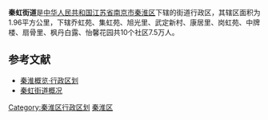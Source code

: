 {{中国乡级行政区
|景观照片文件名 = 南京明通家园看应天大街高架桥 - panoramio.jpg
|景观照片描述 = 2011年
|汉语拼音 = 
|其他语言 = 
|其他语言名称 = 
|旧称 = 
|地名出处 = 
|位置图文件名 = 
|位置图描述 = 
|自定义图片= 
|建置时间 = 
|政府驻地 = 
|毗邻 = 
|总面积 = 
|总人口 = 
|总人口年份 = 
|户籍人口 = 
|户籍人口年份 = 
|常住人口 = 
|常住人口年份 = 
|人口密度 = 
|GDP = 
|GDP年份 = 
|邮政编码 = 
|电话区号 = 25
|官方网站 = 
|网站名称 = 
|32/01/04/001/000}}
'''秦虹街道'''是[[中华人民共和国|中华人民共和国]][[江苏省|江苏省]][[南京市|南京市]][[秦淮区|秦淮区]]下辖的街道行政区，其辖区面积为1.96平方公里，下辖乔虹苑、集虹苑、旭光里、武定新村、康居里、岗虹苑、中牌楼、扇骨里、枫丹白露、怡馨花园共10个社区7.5万人。

==参考文献==
*[https://web.archive.org/web/20120104222404/http://www.njqh.gov.cn/www/njqh/qhgl2.htm 秦淮概览·行政区划]
*[http://www.nanjingnxcs.cn/lanshan/about2.asp?twoid=1067 秦虹街道概况]{{dead link|date=2018年4月 |bot=InternetArchiveBot |fix-attempted=yes }}

{{Nanjing stub}}
{{南京市秦淮区行政区划}}

[[Category:秦淮区行政区划|Category:秦淮区行政区划]]
[[Category:南京市街道|秦淮区]]